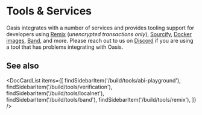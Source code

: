
# Tools & Services

Oasis integrates with a number of services and provides tooling support for
developers using [Remix] (*unencrypted transactions only*), [Sourcify],
[Docker images][localnet], [Band], and more. Please reach out to us on
[Discord][discord] if you are using a tool that has problems integrating with
Oasis.

[Remix]: ./remix.md
[Sourcify]: ./verification.md
[localnet]: ./localnet.mdx
[Band]: ./band.md
[discord]: https://oasis.io/discord

## See also

<DocCardList items={[
  findSidebarItem('/build/tools/abi-playground'),
  findSidebarItem('/build/tools/verification'),
  findSidebarItem('/build/tools/localnet'),
  findSidebarItem('/build/tools/band'),
  findSidebarItem('/build/tools/remix'),
]} />
